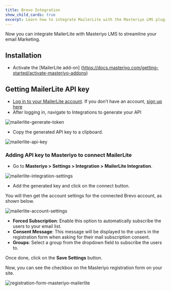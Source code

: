 ```yaml
---
title: Brevo Integration
show_child_cards: true
excerpt: Learn how to integrate MailerLite with the Masteriyo LMS plugin.
---
```


Now you can integrate MailerLite with Masteriyo LMS to streamline your email Marketing. 

## Installation

- Activate the [MailerLite add-on] (https://docs.masteriyo.com/getting-started/activate-masteriyo-addons)

## Getting MailerLite API key

- [Log in to your MailerLite account](https://accounts.mailerlite.com/). If you don’t have an account, [sign up here](https://www.mailerlite.com/signup)
- After logging in, navigate to Integrations to generate your API

![mailerlite-generate-token](https://github.com/user-attachments/assets/895ec29e-c3c5-496f-975c-df42e681fce1)

- Copy the generated API key to a clipboard.

![mailerlite-api-key](https://github.com/user-attachments/assets/1a174591-b652-4378-9ea2-54ab135b3fdf)

### Adding API key to Masteriyo to connect MailerLite

- Go to **Masteriyo > Settings > Integration > MailerLite Integration**.

![mailerlite-integration-settings](https://github.com/user-attachments/assets/add57eef-dcde-4eb1-9d62-f7b2dc969fc9)

- Add the generated key and click on the connect button.

You will then get the account settings for the connected Brevo account, as shown below.

![mailerlite-account-settings](https://github.com/user-attachments/assets/9da61ce3-40a1-4a34-94e4-042b8215facd)

- **Forced Subscription**: Enable this option to automatically subscribe the users to your email list.
- **Consent Message**: This message will be displayed to the users in the registration form when asking for their mail subscription consent. 
- **Groups**: Select a group from the dropdown field to subscribe the users to.

Once done, click on the **Save Settings** button.

Now, you can see the checkbox on the Masteriyo registration form on your site. 

![registration-form-masteriyo-mailerlite](https://github.com/user-attachments/assets/ab6bea54-a6c7-4adc-bad9-55d5d7fe4781)
